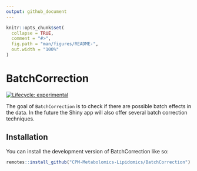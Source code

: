 ```yaml
---
output: github_document
---
```


<!-- README.md is generated from README.Rmd. Please edit that file -->

```r
knitr::opts_chunk$set(
  collapse = TRUE,
  comment = "#>",
  fig.path = "man/figures/README-",
  out.width = "100%"
)
```

# BatchCorrection

<!-- badges: start -->
[![Lifecycle: experimental](https://img.shields.io/badge/lifecycle-experimental-orange.svg)](https://lifecycle.r-lib.org/articles/stages.html#experimental)
<!-- badges: end -->

The goal of `BatchCorrection` is to check if there are possible batch effects in the data. In the future the Shiny app will also offer several batch correction techniques.

## Installation

You can install the development version of BatchCorrection like so:

``` r
remotes::install_github("CPM-Metabolomics-Lipidomics/BatchCorrection")
```
